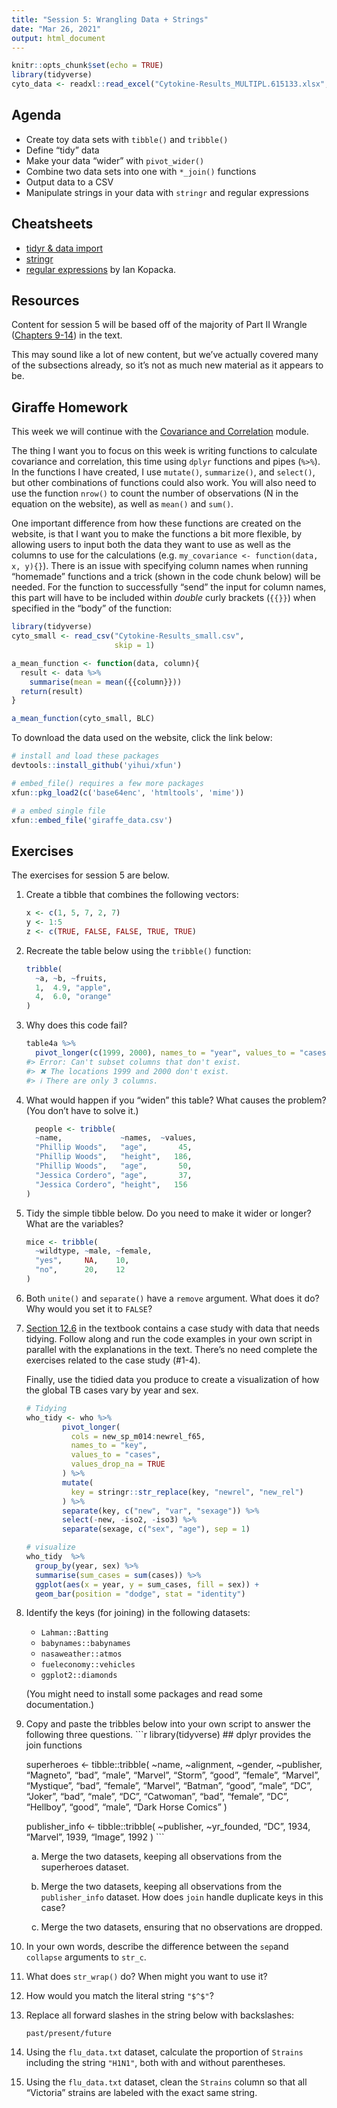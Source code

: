 ```yaml
---
title: "Session 5: Wrangling Data + Strings"
date: "Mar 26, 2021"
output: html_document
---
```


```r
knitr::opts_chunk$set(echo = TRUE)
library(tidyverse)
cyto_data <- readxl::read_excel("Cytokine-Results_MULTIPL.615133.xlsx", skip = 1, sheet = 2)

```


## Agenda

* Create toy data sets with `tibble()` and `tribble()`
* Define "tidy" data
* Make your data "wider" with `pivot_wider()`
* Combine two data sets into one with `*_join()` functions
* Output data to a CSV
* Manipulate strings in your data with `stringr` and regular expressions

<!-- ## Script -->

<!-- Both scripts from Session 05 are available for download below. -->


<!-- ```{r, include = TRUE, echo = FALSE} -->

<!-- # install and load these packages -->
<!-- # devtools::install_github('yihui/xfun') -->

<!-- # embed_file() requires a few more packages -->
<!-- xfun::pkg_load2(c('base64enc', 'htmltools', 'mime')) -->
<!-- ``` -->

<!-- ```{r include = TRUE, echo = FALSE} -->
<!-- # a embed single file -->
<!-- xfun::embed_files(c("scripts/session_05_desiree.R", "scripts/Session_5_hasse.R"),  -->
<!--                   text = paste("Download Session 5 scripts"),  -->
<!--                   name = paste0("05_session", ".zip") -->
<!--                   ) -->
<!-- ``` -->


## Cheatsheets

* [tidyr & data import](https://github.com/rstudio/cheatsheets/raw/master/data-import.pdf)
* [stringr](https://github.com/rstudio/cheatsheets/raw/master/strings.pdf)
* [regular expressions](https://github.com/rstudio/cheatsheets/raw/master/regex.pdf) by Ian Kopacka.

## Resources

Content for session 5 will be based off of the majority of Part II Wrangle ([Chapters 9-14](https://r4ds.had.co.nz/wrangle-intro.html)) in the text. 

This may sound like a lot of new content, but we've actually covered many of the subsections already, so it's not as much new material as it appears to be.

## Giraffe Homework
This week we will continue with the [Covariance and Correlation](https://tinystats.github.io/teacups-giraffes-and-statistics/05_correlation.html) module.

The thing I want you to focus on this week is writing functions to calculate covariance and correlation, this time using `dplyr` functions and pipes (`%>%`). In the functions I have created, I use `mutate()`, `summarize()`, and `select()`, but other combinations of functions could also work. You will also need to use the function `nrow()` to count the number of observations (N in the equation on the website), as well as `mean()` and `sum()`. 

One important difference from how these functions are created on the website, is that I want you to make the functions a bit more flexible, by allowing users to input both the data they want to use as well as the columns to use for the calculations (e.g. `my_covariance <- function(data, x, y){}`). There is an issue with specifying column names when running "homemade" functions and a trick (shown in the code chunk below) will be needed. For the function to successfully "send" the input for column names, this part will have to be included within *double* curly brackets (`{{}}`) when specified in the "body" of the function: 

```r
library(tidyverse)
cyto_small <- read_csv("Cytokine-Results_small.csv", 
                       skip = 1)

a_mean_function <- function(data, column){
  result <- data %>% 
    summarise(mean = mean({{column}}))
  return(result)
}

a_mean_function(cyto_small, BLC)
```

To download the data used on the website, click the link below:

```r

# install and load these packages
devtools::install_github('yihui/xfun')

# embed_file() requires a few more packages
xfun::pkg_load2(c('base64enc', 'htmltools', 'mime'))
```

```r
# a embed single file
xfun::embed_file('giraffe_data.csv')
```

## Exercises

The exercises for session 5 are below. 

1. Create a tibble that combines the following vectors:

    ```r
    x <- c(1, 5, 7, 2, 7)
    y <- 1:5
    z <- c(TRUE, FALSE, FALSE, TRUE, TRUE)
    ```


2. Recreate the table below using the `tribble()` function:

    ```r
    tribble(
      ~a, ~b, ~fruits,
      1,  4.9, "apple",
      4,  6.0, "orange"
    )
    ```

3. Why does this code fail?

    ```r
    table4a %>% 
      pivot_longer(c(1999, 2000), names_to = "year", values_to = "cases")
    #> Error: Can't subset columns that don't exist.
    #> ✖ The locations 1999 and 2000 don't exist.
    #> ℹ There are only 3 columns.
    ```


4. What would happen if you "widen" this table? What causes the problem? (You don't have to solve it.)

    ```r
      people <- tribble(
      ~name,             ~names,  ~values,
      "Phillip Woods",   "age",       45,
      "Phillip Woods",   "height",   186,
      "Phillip Woods",   "age",       50,
      "Jessica Cordero", "age",       37,
      "Jessica Cordero", "height",   156
    )
    ```
 
    
5. Tidy the simple tibble below. Do you need to make it wider or longer? What are the variables?

    ```r
    mice <- tribble(
      ~wildtype, ~male, ~female,
      "yes",     NA,    10,
      "no",      20,    12
    )
    ```
   
    
6. Both `unite()` and `separate()` have a `remove` argument. What does it do? Why would you set it to `FALSE`?

  

7. [Section 12.6](https://r4ds.had.co.nz/tidy-data.html#case-study) in the textbook contains a case study with data that needs tidying. Follow along and run the code examples in your own script in parallel with the explanations in the text. There's no need complete the exercises related to the case study (#1-4). 

    Finally, use the tidied data you produce to create a visualization of how the global TB cases vary by year and sex. 

    ```r
    
    # Tidying
    who_tidy <- who %>%
            pivot_longer(
              cols = new_sp_m014:newrel_f65, 
              names_to = "key", 
              values_to = "cases", 
              values_drop_na = TRUE
            ) %>% 
            mutate(
              key = stringr::str_replace(key, "newrel", "new_rel")
            ) %>%
            separate(key, c("new", "var", "sexage")) %>% 
            select(-new, -iso2, -iso3) %>% 
            separate(sexage, c("sex", "age"), sep = 1)
    
    # visualize 
    who_tidy  %>% 
      group_by(year, sex) %>% 
      summarise(sum_cases = sum(cases)) %>%
      ggplot(aes(x = year, y = sum_cases, fill = sex)) + 
      geom_bar(position = "dodge", stat = "identity") 
    
    ```

8. Identify the keys (for joining) in the following datasets:

    * `Lahman::Batting`
    * `babynames::babynames`
    * `nasaweather::atmos`
    * `fueleconomy::vehicles`
    * `ggplot2::diamonds`
    
    (You might need to install some packages and read some documentation.)

    
9. Copy and paste the tribbles below into your own script to answer the following three questions. 
    ```r
    library(tidyverse) ## dplyr provides the join functions
    
    superheroes <- tibble::tribble(
           ~name, ~alignment,  ~gender,          ~publisher,
       "Magneto",      "bad",   "male",            "Marvel",
         "Storm",     "good", "female",            "Marvel",
      "Mystique",      "bad", "female",            "Marvel",
        "Batman",     "good",   "male",                "DC",
         "Joker",      "bad",   "male",                "DC",
      "Catwoman",      "bad", "female",                "DC",
       "Hellboy",     "good",   "male", "Dark Horse Comics"
      )
    
   publisher_info <- tibble::tribble(
      ~publisher, ~yr_founded,
            "DC",       1934,
        "Marvel",       1939,
         "Image",       1992
      )
    ```
    
    a. Merge the two datasets, keeping all observations from the superheroes dataset.
    

    b. Merge the two datasets, keeping all observations from the `publisher_info` dataset. How does `join` handle duplicate keys in this case?
    

    c. Merge the two datasets, ensuring that no observations are dropped.
    
    
    
10. In your own words, describe the difference between the `sep`and `collapse` arguments to `str_c`.


11. What does `str_wrap()` do? When might you want to use it?

   
12. How would you match the literal string `"$^$"`?



13. Replace all forward slashes in the string below with backslashes:

    ```
    past/present/future
    ```
   
14. Using the `flu_data.txt` dataset, calculate the proportion of `Strains` including the string `"H1N1"`, both with and without parentheses.


15. Using the `flu_data.txt` dataset, clean the `Strains` column so that all "Victoria" strains are labeled with the exact same string. 